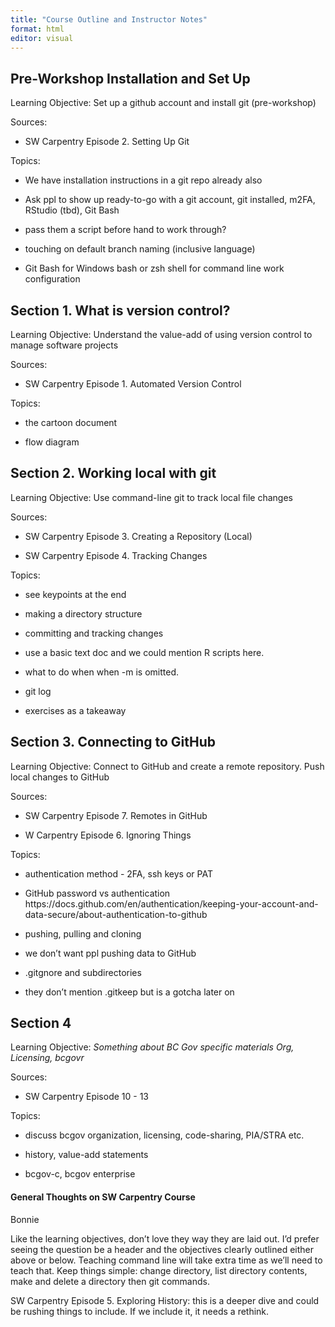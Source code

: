 ```yaml
---
title: "Course Outline and Instructor Notes"
format: html
editor: visual
---
```


## Pre-Workshop Installation and Set Up

Learning Objective: Set up a github account and install git (pre-workshop)

Sources:

-   SW Carpentry Episode 2. Setting Up Git

Topics:

-   We have installation instructions in a git repo already also

-   Ask ppl to show up ready-to-go with a git account, git installed, m2FA, RStudio (tbd), Git Bash

-   pass them a script before hand to work through?

-   touching on default branch naming (inclusive language)

-   Git Bash for Windows bash or zsh shell for command line work configuration

## Section 1. What is version control?

Learning Objective: Understand the value-add of using version control to manage software projects

Sources:

-   SW Carpentry Episode 1. Automated Version Control

Topics:

-   the cartoon document

-   flow diagram

## Section 2. Working local with git

Learning Objective: Use command-line git to track local file changes

Sources:

-   SW Carpentry Episode 3. Creating a Repository (Local)

-   SW Carpentry Episode 4. Tracking Changes

Topics:

-   see keypoints at the end

-   making a directory structure

-    committing and tracking changes

-   use a basic text doc and we could mention R scripts here.

-   what to do when when -m is omitted.

-   git log

-   exercises as a takeaway

## Section 3. Connecting to GitHub

Learning Objective: Connect to GitHub and create a remote repository. Push local changes to GitHub

Sources:

-   SW Carpentry Episode 7. Remotes in GitHub

-   W Carpentry Episode 6. Ignoring Things

Topics:

-   authentication method - 2FA, ssh keys or PAT

-   GitHub password vs authentication https://docs.github.com/en/authentication/keeping-your-account-and-data-secure/about-authentication-to-github

-   pushing, pulling and cloning

-   we don't want ppl pushing data to GitHub

-   .gitgnore and subdirectories

-   they don't mention .gitkeep but is a gotcha later on

## Section 4

Learning Objective: *Something about BC Gov specific materials Org, Licensing, bcgovr*

Sources:

-   SW Carpentry Episode 10 - 13

Topics:

-   discuss bcgov organization, licensing, code-sharing, PIA/STRA etc.

-   history, value-add statements

-   bcgov-c, bcgov enterprise

#### General Thoughts on SW Carpentry Course

Bonnie

Like the learning objectives, don't love they way they are laid out. I'd prefer seeing the question be a header and the objectives clearly outlined either above or below. Teaching command line will take extra time as we'll need to teach that. Keep things simple: change directory, list directory contents, make and delete a directory then git commands.

SW Carpentry Episode 5. Exploring History: this is a deeper dive and could be rushing things to include. If we include it, it needs a rethink.
